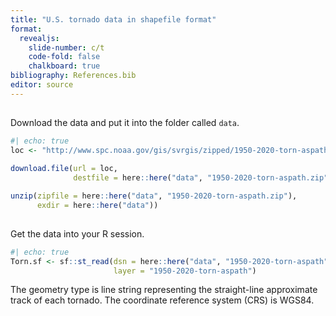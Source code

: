 ```yaml
---
title: "U.S. tornado data in shapefile format"
format:
  revealjs:
    slide-number: c/t
    code-fold: false
    chalkboard: true
bibliography: References.bib
editor: source
---
```


##

Download the data and put it into the folder called `data`.

```r
#| echo: true
loc <- "http://www.spc.noaa.gov/gis/svrgis/zipped/1950-2020-torn-aspath.zip"

download.file(url = loc,
              destfile = here::here("data", "1950-2020-torn-aspath.zip"))

unzip(zipfile = here::here("data", "1950-2020-torn-aspath.zip"), 
      exdir = here::here("data"))
```

##

Get the data into your R session.
```r
#| echo: true
Torn.sf <- sf::st_read(dsn = here::here("data", "1950-2020-torn-aspath"), 
                       layer = "1950-2020-torn-aspath") 
```

The geometry type is line string representing the straight-line approximate track of each tornado. The coordinate reference system (CRS) is WGS84.
